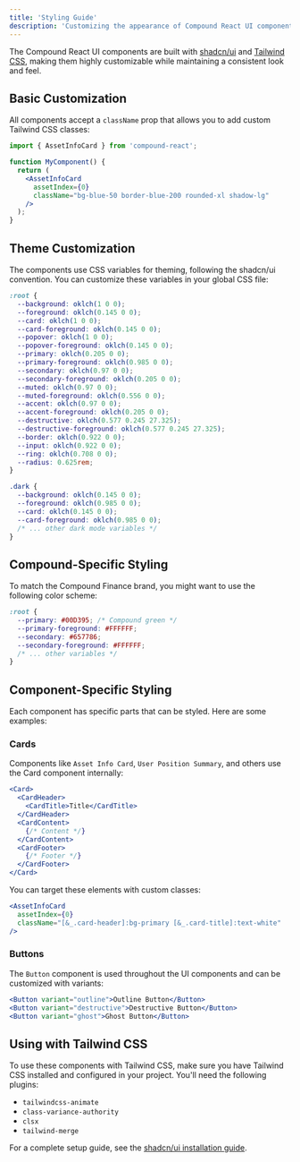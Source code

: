 ```yaml
---
title: 'Styling Guide'
description: 'Customizing the appearance of Compound React UI components'
---
```


The Compound React UI components are built with [shadcn/ui](https://ui.shadcn.com/) and [Tailwind CSS](https://tailwindcss.com/), making them highly customizable while maintaining a consistent look and feel.

## Basic Customization

All components accept a `className` prop that allows you to add custom Tailwind CSS classes:

```jsx
import { AssetInfoCard } from 'compound-react';

function MyComponent() {
  return (
    <AssetInfoCard 
      assetIndex={0} 
      className="bg-blue-50 border-blue-200 rounded-xl shadow-lg"
    />
  );
}
```

## Theme Customization

The components use CSS variables for theming, following the shadcn/ui convention. You can customize these variables in your global CSS file:

```css
:root {
  --background: oklch(1 0 0);
  --foreground: oklch(0.145 0 0);
  --card: oklch(1 0 0);
  --card-foreground: oklch(0.145 0 0);
  --popover: oklch(1 0 0);
  --popover-foreground: oklch(0.145 0 0);
  --primary: oklch(0.205 0 0);
  --primary-foreground: oklch(0.985 0 0);
  --secondary: oklch(0.97 0 0);
  --secondary-foreground: oklch(0.205 0 0);
  --muted: oklch(0.97 0 0);
  --muted-foreground: oklch(0.556 0 0);
  --accent: oklch(0.97 0 0);
  --accent-foreground: oklch(0.205 0 0);
  --destructive: oklch(0.577 0.245 27.325);
  --destructive-foreground: oklch(0.577 0.245 27.325);
  --border: oklch(0.922 0 0);
  --input: oklch(0.922 0 0);
  --ring: oklch(0.708 0 0);
  --radius: 0.625rem;
}

.dark {
  --background: oklch(0.145 0 0);
  --foreground: oklch(0.985 0 0);
  --card: oklch(0.145 0 0);
  --card-foreground: oklch(0.985 0 0);
  /* ... other dark mode variables */
}
```

## Compound-Specific Styling

To match the Compound Finance brand, you might want to use the following color scheme:

```css
:root {
  --primary: #00D395; /* Compound green */
  --primary-foreground: #FFFFFF;
  --secondary: #657786;
  --secondary-foreground: #FFFFFF;
  /* ... other variables */
}
```

## Component-Specific Styling

Each component has specific parts that can be styled. Here are some examples:

### Cards

Components like `Asset Info Card`, `User Position Summary`, and others use the Card component internally:

```jsx
<Card>
  <CardHeader>
    <CardTitle>Title</CardTitle>
  </CardHeader>
  <CardContent>
    {/* Content */}
  </CardContent>
  <CardFooter>
    {/* Footer */}
  </CardFooter>
</Card>
```

You can target these elements with custom classes:

```jsx
<AssetInfoCard 
  assetIndex={0} 
  className="[&_.card-header]:bg-primary [&_.card-title]:text-white"
/>
```

### Buttons

The `Button` component is used throughout the UI components and can be customized with variants:

```jsx
<Button variant="outline">Outline Button</Button>
<Button variant="destructive">Destructive Button</Button>
<Button variant="ghost">Ghost Button</Button>
```

## Using with Tailwind CSS

To use these components with Tailwind CSS, make sure you have Tailwind CSS installed and configured in your project. You'll need the following plugins:

- `tailwindcss-animate`
- `class-variance-authority`
- `clsx`
- `tailwind-merge`

For a complete setup guide, see the [shadcn/ui installation guide](https://ui.shadcn.com/docs/installation). 